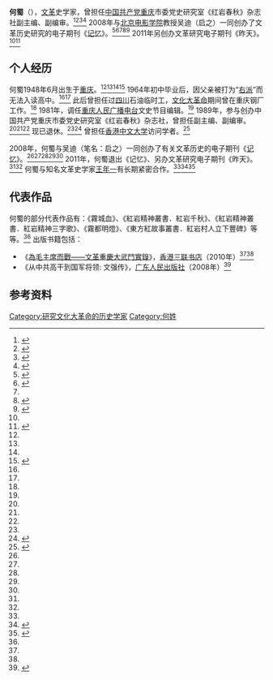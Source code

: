 '''何蜀'''（{{bd|1948年|6月}}），[[文革|文革]]史学家，曾担任[[中国共产党|中国共产党]][[重庆市|重庆]]市委党史研究室《红岩春秋》杂志社副主编、副编审。<ref name=":0">{{Cite web|title=為毛主席而戰——文革重慶大武鬥實錄|url=https://www.jointpublishing.com/publishing/catalogue/humanity-academic/chinese-history/topical/9789620429958.aspx|accessdate=2021-04-14|work=|publisher=三聯書店|archive-date=2021-04-16|archive-url=https://web.archive.org/web/20210416171911/https://www.jointpublishing.com/publishing/catalogue/humanity-academic/chinese-history/topical/9789620429958.aspx|dead-url=no}}</ref><ref name=":1">{{Cite book|chapter=|url=https://books.google.com/books?id=7SyvAAAAQBAJ&newbks=0&printsec=frontcover&q=%E4%BD%95%E8%9C%80&hl=en|publisher=三聯書店(香港)有限公司|date=2010-08-01|isbn=978-962-04-2995-8|language=zh|last=何蜀|title=為毛主席而戰——文革重慶大武鬥實錄|access-date=2021-04-14|archive-date=2021-04-17|archive-url=https://web.archive.org/web/20210417020123/https://books.google.com/books?id=7SyvAAAAQBAJ&newbks=0&printsec=frontcover&q=%E4%BD%95%E8%9C%80&hl=en|dead-url=no}}</ref><ref name=":4">{{Cite web|title=何蜀：与“九一三”有关的零散记忆|url=http://www.aisixiang.com/data/44236.html|accessdate=2021-04-14|work=|publisher=爱思想|language=zh|archive-date=2021-04-14|archive-url=https://web.archive.org/web/20210414152056/http://www.aisixiang.com/data/44236.html|dead-url=no}}</ref><ref name=":2">{{Cite web|title=何蜀|url=http://www.phoer.net/people/h/heshu.htm|accessdate=2021-04-14|work=|publisher=巴蜀网|language=zh|archive-date=2019-01-26|archive-url=https://web.archive.org/web/20190126082831/http://www.phoer.net/people/h/heshu.htm|dead-url=no}}</ref> 2008年与[[北京电影学院|北京电影学院]]教授吴迪（启之）一同创办了文革历史研究的电子期刊《[[记忆_(期刊)|记忆]]》。<ref name=":5">{{Cite web|title=《记忆》编辑部关于亦虹《光荣的荆棘路》一文的来信|url=http://hx.cnd.org/2013/06/22/%e3%80%8a%e8%ae%b0%e5%bf%86%e3%80%8b%e7%bc%96%e8%be%91%e9%83%a8%e5%85%b3%e4%ba%8e%e4%ba%a6%e8%99%b9%e3%80%8a%e5%85%89%e8%8d%a3%e7%9a%84%e8%8d%86%e6%a3%98%e8%b7%af%e3%80%8b%e4%b8%80%e6%96%87%e7%9a%84/|accessdate=2021-04-14|date=2013-06-22|last=|publisher=CND《华夏文摘》|language=zh-CN|archive-date=2021-04-20|archive-url=https://web.archive.org/web/20210420090453/http://hx.cnd.org/2013/06/22/%E3%80%8A%E8%AE%B0%E5%BF%86%E3%80%8B%E7%BC%96%E8%BE%91%E9%83%A8%E5%85%B3%E4%BA%8E%E4%BA%A6%E8%99%B9%E3%80%8A%E5%85%89%E8%8D%A3%E7%9A%84%E8%8D%86%E6%A3%98%E8%B7%AF%E3%80%8B%E4%B8%80%E6%96%87%E7%9A%84/|dead-url=no}}</ref><ref name=":7">{{Cite web|title=Remembrance|url=http://prchistory.org/remembrance/|accessdate=2021-04-14|publisher=The PRC History Group|language=en-US|archive-date=2021-04-16|archive-url=https://web.archive.org/web/20210416105914/http://prchistory.org/remembrance/|dead-url=no}}</ref><ref name=":8" /><ref name=":9">{{Cite web|title=和吴迪对话：关于文革的记忆|url=https://cn.nytimes.com/china/20140717/cc17wudiqa/|accessdate=2021-04-14|date=2014-07-22|last=|work=|publisher=《[[纽约时报|纽约时报]]》|language=zh|archive-date=2021-04-16|archive-url=https://web.archive.org/web/20210416232918/https://cn.nytimes.com/china/20140717/cc17wudiqa/|dead-url=no}}</ref><ref name=":6">{{Cite web|title=2008年度【私人版】民间致敬榜|url=https://www.aisixiang.com/data/24035.html|accessdate=2021-04-14|author=傅国涌|date=2009-01-07|work=|publisher=爱思想|archive-date=2021-04-15|archive-url=https://web.archive.org/web/20210415221004/https://www.aisixiang.com/data/24035.html|dead-url=no}}</ref> 2011年另创办文革研究电子期刊《昨天》。<ref name=":5" /><ref name=":8">{{Cite web|title=Yesterday|url=http://prchistory.org/yesterday/|accessdate=2021-04-14|publisher=The PRC History Group|language=en-US|archive-date=2021-04-16|archive-url=https://web.archive.org/web/20210416225446/http://prchistory.org/yesterday/|dead-url=no}}</ref> 

== 个人经历 ==
何蜀1948年6月出生于[[重庆市|重庆]]。<ref name=":0" /><ref name=":1" /><ref name=":2" /><ref name=":3">{{Cite web|title=听爸爸讲那过去的事情|url=https://www.163.com/dy/article/FLQTS1CN05439UIT.html|accessdate=2021-04-14|author=何蜀|date=2020-09-06|last=|work=|publisher=网易|language=zh|archive-date=2021-04-14|archive-url=https://web.archive.org/web/20210414151832/https://www.163.com/dy/article/FLQTS1CN05439UIT.html|dead-url=no}}</ref> 1964年初中毕业后，因父亲被打为“[[右派|右派]]”而无法入读高中。<ref name=":2" /><ref name=":3" /> 此后曾担任过[[四川省|四川]]石油临时工，[[文化大革命|文化大革命]]期间曾在重庆钢厂工作。<ref name=":2" /> 1981年，调任[[重庆人民广播电台|重庆人民广播电台]]文史节目编辑。<ref name=":2" /> 1989年，参与创办中国共产党重庆市委党史研究室《红岩春秋》杂志社，曾担任副主编、副编审。<ref name=":0" /><ref name=":1" /><ref name=":2" /> 现已退休。<ref name=":4" /><ref>{{Cite web|title=众溪奔涌汇江海 ——文革研究路上20年所知所感|url=http://www.modernchinastudies.org/cn/issues/past-issues/123-mcs-2016-issue-2/1414-all-rivers-flow-to-the-sea-20-years-of-the-research-on-the-cultural-revolution.html|accessdate=2021-04-14|work=|publisher=当代中国研究|language=zh|archive-date=2021-04-14|archive-url=https://web.archive.org/web/20210414154155/http://www.modernchinastudies.org/cn/issues/past-issues/123-mcs-2016-issue-2/1414-all-rivers-flow-to-the-sea-20-years-of-the-research-on-the-cultural-revolution.html|dead-url=no}}</ref> 曾担任[[香港中文大學|香港中文大学]]访问学者。<ref>{{Cite web|title=当代中国研究者的福地——赴香港中文大学中国研究服务中心访问有感|url=http://ww2.usc.cuhk.edu.hk/FromVistors/Heshu.aspx|accessdate=2021-04-14|author=何蜀|work=|publisher=香港中文大学|language=zh|archive-date=2021-04-14|archive-url=https://web.archive.org/web/20210414152054/http://ww2.usc.cuhk.edu.hk/FromVistors/Heshu.aspx|dead-url=no}}</ref> 

2008年，何蜀与吴迪（笔名：启之）一同创办了有关文革历史的电子期刊《[[记忆_(期刊)|记忆]]》。<ref name=":5" /><ref name=":7" /><ref name=":8" /><ref name=":9" /><ref name=":6" /> 2011年，何蜀退出《记忆》、另办文革研究电子期刊《昨天》。<ref name=":5" /><ref name=":8" /> 何蜀与知名文革史学家[[王年一|王年一]]有长期紧密合作。<ref name=":8" /><ref>{{Cite web|title=人生有幸遇良师－－怀念王年一老师|url=http://mjlsh.usc.cuhk.edu.hk/book.aspx?cid=6&tid=157&pid=3612|accessdate=2021-04-14|author=何蜀|work=|publisher=香港中文大学|language=zh|archive-date=2021-01-26|archive-url=https://web.archive.org/web/20210126044315/http://mjlsh.usc.cuhk.edu.hk/book.aspx?cid=6&tid=157&pid=3612|dead-url=no}}</ref><ref>{{Cite web|title=记忆（第一期）|url=http://prchistory.org/wp-content/uploads/2014/05/REMEMBRANCE-No-1-2008%E5%B9%B49%E6%9C%8813%E6%97%A5.pdf|date=2008年|access-date=2021-04-14|archive-date=2016-08-26|archive-url=https://web.archive.org/web/20160826061911/http://prchistory.org/wp-content/uploads/2014/05/REMEMBRANCE-No-1-2008%E5%B9%B49%E6%9C%8813%E6%97%A5.pdf|dead-url=no}}</ref> 

== 代表作品 ==
何蜀的部分代表作品有：《霧城血》、《紅岩精神叢書．紅岩千秋》、《紅岩精神叢書．紅岩精神三字歌》、《霧都明燈》、《東方紅故事叢書．紅岩村人立下豐碑》等等。<ref name=":0" /> 出版书籍包括：

* 《[[为毛主席而战——文革重庆大武斗实录|為毛主席而戰——文革重慶大武鬥實錄]]》，[[香港三联书店|香港三联书店]]（2010年）<ref name=":0" /><ref name=":1" />
* 《从中共高干到国军将领: 文强传》，[[广东人民出版社|广东人民出版社]]（2008年）<ref>{{Cite book|chapter=|url=https://books.google.com/books/about/%E4%BB%8E%E4%B8%AD%E5%85%B1%E9%AB%98%E5%B9%B2%E5%88%B0%E5%9B%BD%E5%86%9B%E5%B0%86%E9%A2%86.html?id=omt5QgAACAAJ|publisher=广东人民出版社|date=2008|isbn=978-7-218-06069-9|language=zh|last=何蜀|title=从中共高干到国军将领: 文强传|access-date=2021-04-14|archive-date=2021-04-19|archive-url=https://web.archive.org/web/20210419172457/https://books.google.com/books/about/%E4%BB%8E%E4%B8%AD%E5%85%B1%E9%AB%98%E5%B9%B2%E5%88%B0%E5%9B%BD%E5%86%9B%E5%B0%86%E9%A2%86.html?id=omt5QgAACAAJ|dead-url=no}}</ref>

== 参考资料 ==
{{reflist|30em}}

{{authority control}}
{{DEFAULTSORT:He, Shu}}
[[Category:研究文化大革命的历史学家|Category:研究文化大革命的历史学家]]
[[Category:何姓|Category:何姓]]